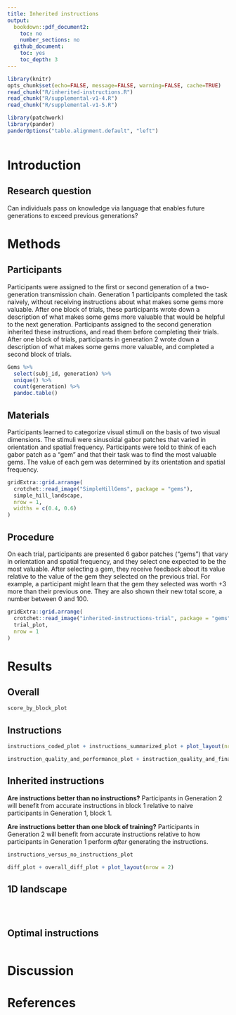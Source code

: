 ```yaml
---
title: Inherited instructions
output:
  bookdown::pdf_document2:
    toc: no
    number_sections: no
  github_document:
    toc: yes
    toc_depth: 3
---
```

```r
library(knitr)
opts_chunk$set(echo=FALSE, message=FALSE, warning=FALSE, cache=TRUE)
read_chunk("R/inherited-instructions.R")
read_chunk("R/supplemental-v1-4.R")
read_chunk("R/supplemental-v1-5.R")

library(patchwork)
library(pander)
panderOptions("table.alignment.default", "left")
```
```r
```

# Introduction

## Research question

Can individuals pass on knowledge via language that enables future generations
to exceed previous generations?

# Methods

## Participants

Participants were assigned to the first or second generation of a two-generation
transmission chain. Generation 1 participants completed the task naively,
without receiving instructions about what makes some gems more valuable. After
one block of trials, these participants wrote down a description of what makes
some gems more valuable that would be helpful to the next generation.
Participants assigned to the second generation inherited these instructions, and
read them before completing their trials. After one block of trials, participants
in generation 2 wrote down a description of what makes some gems more valuable,
and completed a second block of trials.

```r
Gems %>%
  select(subj_id, generation) %>%
  unique() %>%
  count(generation) %>%
  pandoc.table()
```

## Materials

Participants learned to categorize visual stimuli on the basis of two
visual dimensions. The stimuli were sinusoidal gabor patches that varied in
orientation and spatial frequency. Participants were told to think of each gabor
patch as a "gem" and that their task was to find the most valuable gems.
The value of each gem was determined by its orientation and spatial frequency.

```r
gridExtra::grid.arrange(
  crotchet::read_image("SimpleHillGems", package = "gems"),
  simple_hill_landscape,
  nrow = 1,
  widths = c(0.4, 0.6)
)
```

## Procedure

On each trial, participants are presented 6 gabor patches ("gems") that vary in
orientation and spatial frequency, and they select one expected to be the
most valuable. After selecting a gem, they receive feedback about its value
relative to the value of the gem they selected on the previous trial. For
example, a participant might learn that the gem they selected was worth +3
more than their previous one. They are also shown their new total score, a number
between 0 and 100.

```r
gridExtra::grid.arrange(
  crotchet::read_image("inherited-instructions-trial", package = "gems"),
  trial_plot,
  nrow = 1
)
```

# Results

## Overall

```r
score_by_block_plot
```

## Instructions

```r
instructions_coded_plot + instructions_summarized_plot + plot_layout(nrow = 1)
```

```r
instruction_quality_and_performance_plot + instruction_quality_and_final_performance_plot + plot_layout(nrow = 1, widths = c(0.6, 0.4))
```

## Inherited instructions

**Are instructions better than no instructions?** Participants in Generation 2
will benefit from accurate instructions in block 1 relative to naive
participants in Generation 1, block 1.

**Are instructions better than one block of training?** Participants in
Generation 2 will benefit from accurate instructions relative to how
participants in Generation 1 perform _after_ generating the instructions.

```r
instructions_versus_no_instructions_plot
```

```r
diff_plot + overall_diff_plot + plot_layout(nrow = 2)
```

## 1D landscape

```r
```

```r
```

```r
```


## Optimal instructions

```r
```

# Discussion

# References